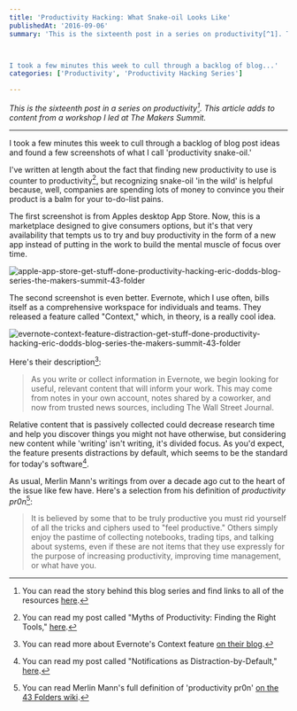 ```yaml
---
title: 'Productivity Hacking: What Snake-oil Looks Like'
publishedAt: '2016-09-06'
summary: 'This is the sixteenth post in a series on productivity[^1]. This article adds to content from a workshop I led at The Makers Summit.



I took a few minutes this week to cull through a backlog of blog...'
categories: ['Productivity', 'Productivity Hacking Series']

---
```


*This is the sixteenth post in a series on productivity[^1]. This article adds to content from a workshop I led at The Makers Summit.*

* * *

I took a few minutes this week to cull through a backlog of blog post ideas and found a few screenshots of what I call 'productivity snake-oil.'

I've written at length about the fact that finding new productivity to use is counter to productivity[^2], but recognizing snake-oil 'in the wild' is helpful because, well, companies are spending lots of money to convince you their product is a balm for your to-do-list pains.

The first screenshot is from Apples desktop App Store. Now, this is a marketplace designed to give consumers options, but it's that very availability that tempts us to try and buy productivity in the form of a new app instead of putting in the work to build the mental muscle of focus over time.

<Image src="/images/blog/productivity-hacking-what-snake-oil-looks-like/3c2fa-apple-app-store-get-stuff-done-productivity-hacking-eric-dodds-blog-series-the-makers-summit-43-folder.png" alt="apple-app-store-get-stuff-done-productivity-hacking-eric-dodds-blog-series-the-makers-summit-43-folder" width={800} height={600} />

The second screenshot is even better. Evernote, which I use often, bills itself as a comprehensive workspace for individuals and teams. They released a feature called "Context," which, in theory, is a really cool idea.

<Image src="/images/blog/productivity-hacking-what-snake-oil-looks-like/c5150-evernote-context-feature-distraction-get-stuff-done-productivity-hacking-eric-dodds-blog-series-the-makers-summit-43-folder.png" alt="evernote-context-feature-distraction-get-stuff-done-productivity-hacking-eric-dodds-blog-series-the-makers-summit-43-folder" width={800} height={600} />

Here's their description[^3]:

> As you write or collect information in Evernote, we begin looking for useful, relevant content that will inform your work. This may come from notes in your own account, notes shared by a coworker, and now from trusted news sources, including The Wall Street Journal.

Relative content that is passively collected could decrease research time and help you discover things you might not have otherwise, but considering new content while 'writing' isn't writing, it's divided focus. As you'd expect, the feature presents distractions by default, which seems to be the standard for today's software[^4].

As usual, Merlin Mann's writings from over a decade ago cut to the heart of the issue like few have. Here's a selection from his definition of *productivity pr0n*[^5]:

> It is believed by some that to be truly productive you must rid yourself of all the tricks and ciphers used to "feel productive." Others simply enjoy the pastime of collecting notebooks, trading tips, and talking about systems, even if these are not items that they use expressly for the purpose of increasing productivity, improving time management, or what have you.

[^1]: You can read the story behind this blog series and find links to all of the resources [here](/blog/productivity-hacking-introduction).

[^2]: You can read my post called "Myths of Productivity: Finding the Right Tools," [here](/blog/myths-of-productivity-finding-the-right-tools).

[^3]: You can read more about Evernote's Context feature [on their blog](https://blog.evernote.com/blog/2014/11/03/context-dont-just-work-best-work/).

[^4]: You can read my post called "Notifications as Distraction-by-Default," [here](/blog/productivity-hacking-notifications-as-distraction-by-default).

[^5]: You can read Merlin Mann's full definition of 'productivity pr0n' [on the 43 Folders wiki](http://wiki.43folders.com/index.php/Productivity_pr0n).
